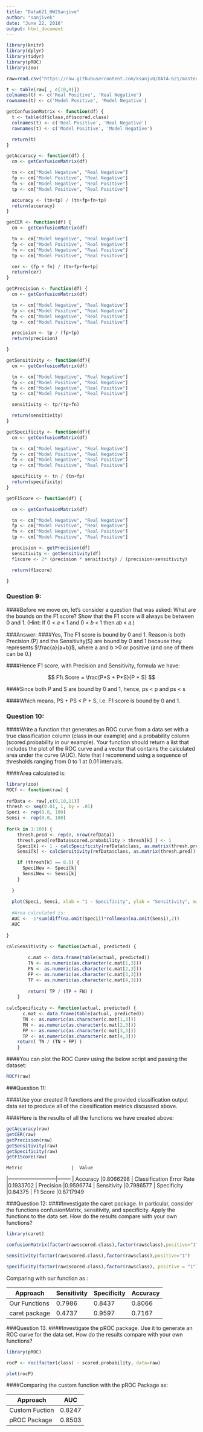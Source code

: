 ---
title: "Data621_HW2Sanjive"
author: "sanjivek"
date: "June 22, 2016"
output: html_document
---


```{r}
library(knitr)
library(dplyr)
library(tidyr)
library(pROC)
library(zoo)

raw=read.csv("https://raw.githubusercontent.com/ksanju0/DATA-621/master/classification-output-data.csv", sep = ",", header= TRUE)

t <- table(raw[ , c(10,9)])
colnames(t) <- c('Real Positive', 'Real Negative')
rownames(t) <- c('Model Positive', 'Model Negative')

getConfusionMatrix <- function(df) {
  t <- table(df$class,df$scored.class)
  colnames(t) <- c('Real Positive', 'Real Negative')
  rownames(t) <- c('Model Positive', 'Model Negative')

  return(t)
}

getAccuracy <- function(df) {
  cm <- getConfusionMatrix(df)

  tn <- cm["Model Negative", "Real Negative"]
  fp <- cm["Model Positive", "Real Negative"]
  fn <- cm["Model Negative", "Real Positive"]
  tp <- cm["Model Positive", "Real Positive"]

  accuracy <- (tn+tp) / (tn+fp+fn+tp)
  return(accuracy)
}

getCER <- function(df) {
  cm <- getConfusionMatrix(df)

  tn <- cm["Model Negative", "Real Negative"]
  fp <- cm["Model Positive", "Real Negative"]
  fn <- cm["Model Negative", "Real Positive"]
  tp <- cm["Model Positive", "Real Positive"]

  cer <- (fp + fn) / (tn+fp+fn+tp)
  return(cer)
}

getPrecision <- function(df) {
  cm <- getConfusionMatrix(df)

  tn <- cm["Model Negative", "Real Negative"]
  fp <- cm["Model Positive", "Real Negative"]
  fn <- cm["Model Negative", "Real Positive"]
  tp <- cm["Model Positive", "Real Positive"]

  precision <- tp / (fp+tp)
  return(precision)

}

getSensitivity <- function(df){
  cm <- getConfusionMatrix(df)

  tn <- cm["Model Negative", "Real Negative"]
  fp <- cm["Model Positive", "Real Negative"]
  fn <- cm["Model Negative", "Real Positive"]
  tp <- cm["Model Positive", "Real Positive"]

  sensitivity <- tp/(tp+fn)

  return(sensitivity)
}

getSpecificity <- function(df){
  cm <- getConfusionMatrix(df)

  tn <- cm["Model Negative", "Real Negative"]
  fp <- cm["Model Positive", "Real Negative"]
  fn <- cm["Model Negative", "Real Positive"]
  tp <- cm["Model Positive", "Real Positive"]

  specificity <- tn / (tn+fp) 
  return(specificity)
}

getF1Score <- function(df) {

  cm <- getConfusionMatrix(df)

  tn <- cm["Model Negative", "Real Negative"]
  fp <- cm["Model Positive", "Real Negative"]
  fn <- cm["Model Negative", "Real Positive"]
  tp <- cm["Model Positive", "Real Positive"]

  precision <- getPrecision(df)
  sensitivity <- getSensitivity(df)
  f1score <- 2* (precision * sensitivity) / (precision+sensitivity)

  return(f1score)

}


```

### Question 9:
####Before we move on, let’s consider a question that was asked: What are the bounds on the F1 score? Show that the F1 score will always be between 0 and 1. (Hint: If 0 < 𝑎 < 1 and 0 < 𝑏 < 1 then 𝑎𝑏 < 𝑎.) 

###Answer:
####Yes, The F1 score is bound by 0 and 1. Reason is both Precision (P) and the Sensitivity(S) are bound by 0 and 1 because they represents $\frac{a}{a+b}$, where a and b >0 or positive  (and one of them can be 0.)

####Hence F1 score, with Precision and Sensitivity, formula we have:

$$ F1\ Score = \frac{P*S + P*S}{P + S} $$

####Since both P and S are bound by 0 and 1, hence, ps < p and ps < s

####Which means, PS + PS < P + S, i.e. F1 score is bound by 0 and 1.



### Question 10:

####Write a function that generates an ROC curve from a data set with a true classification column (class in our example) and a probability column (scored.probability in our example). Your function should return a list that includes the plot of the ROC curve and a vector that contains the calculated area under the curve (AUC). Note that I recommend using a sequence of thresholds ranging from 0 to 1 at 0.01 intervals. 


####Area calculated is:

```{r}
library(zoo)
ROCf <- function(raw) {
  
refData <- raw[,c(9,10,11)]
thresh <- seq(0.01, 1, by = .01)
Speci <- rep(0.0, 100)
Sensi <- rep(0.0, 100)
  
for(k in 1:100) {
    thresh.pred <- rep(0, nrow(refData))
    thresh.pred[refData$scored.probability > thresh[k] ] <- 1
    Speci[k] <- 1 - calcSpecificity(refData$class, as.matrix(thresh.pred))
    Sensi[k] <- calcSensitivity(refData$class, as.matrix(thresh.pred))

    if (thresh[k] == 0.5) {
      SpeciNew <- Speci[k]
      SensiNew <- Sensi[k]
    }
    
  } 
  
  plot(Speci, Sensi, xlab = "1 - Specificity", ylab = "Sensitivity", main = "ROC Chart", col = "blue")
 
  #Area calculated is:
  AUC <- -1*sum(diff(na.omit(Speci))*rollmean(na.omit(Sensi),2)) 
  AUC
  
}
 
calcSensitivity <- function(actual, predicted) {

        c.mat <- data.frame(table(actual, predicted))
        TN <- as.numeric(as.character(c.mat[1,3]))
        FN <- as.numeric(as.character(c.mat[2,3]))
        FP <- as.numeric(as.character(c.mat[3,3]))
        TP <- as.numeric(as.character(c.mat[4,3]))
    
        return( TP / (TP + FN) )
    }  
  
calcSpecificity <- function(actual, predicted) {
      c.mat <- data.frame(table(actual, predicted))
      TN <- as.numeric(as.character(c.mat[1,3]))
      FN <- as.numeric(as.character(c.mat[2,3]))
      FP <- as.numeric(as.character(c.mat[3,3]))
      TP <- as.numeric(as.character(c.mat[4,3]))
    return( TN / (TN + FP) )
    }  


```

####You can plot the ROC Curev using the below script and passing the dataset: 

```{r}


ROCf(raw)

```

###Question 11: 

####Use your created R functions and the provided classification output data set to produce all of the classification metrics discussed above. 


####Here is the results of all the functions we have created above:
```{r}
getAccuracy(raw)
getCER(raw)
getPrecision(raw)
getSensitivity(raw)
getSpecificity(raw)
getF1Score(raw)

```


    Metric                  |  Value
|---------------------------|--------
| Accuracy                  |0.8066298
| Classification Error Rate |0.1933702
| Precision                 |0.9596774
| Sensitivity               |0.7986577
| Specificity               |0.84375
| F1 Score                  |0.8717949





###Question 12: 
####Investigate the caret package. In particular, consider the functions confusionMatrix, sensitivity, and specificity. Apply the functions to the data set. How do the results compare with your own functions? 

```{r}
library(caret)

confusionMatrix(factor(raw$scored.class),factor(raw$class),positive="1")

sensitivity(factor(raw$scored.class),factor(raw$class),positive="1")

specificity(factor(raw$scored.class),factor(raw$class), positive = "1")


```
Comparing with our function as :

| Approach       |  Sensitivity|  Specificity |  Accuracy  
|----------------|-------------|--------------|------------
| Our Functions  |    0.7986   |   0.8437     |   0.8066    
| caret package  |    0.4737   |   0.9597     |   0.7167   



###Question 13. 
####Investigate the pROC package. Use it to generate an ROC curve for the data set. How do the results compare with your own functions? 
```{r}
library(pROC)

rocP <- roc(factor(class) ~ scored.probability, data=raw)

plot(rocP)

```
####Comparing the custom function with the pROC Package as:

  Approach                  |  AUC
|---------------------------|---------
| Custom Fuction            |  0.8247
| pROC Package              |  0.8503 





